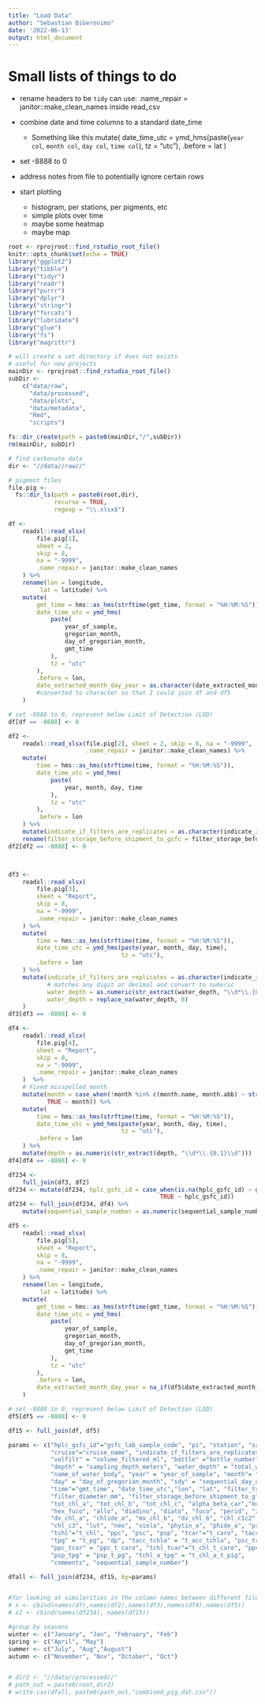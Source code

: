 ```yaml
---
title: "Load Data"
author: "Sebastian DiGeronimo"
date: '2022-06-13'
output: html_document
---
```


# Small lists of things to do
* rename headers to be `tidy`
    can use: .name_repair = janitor::make_clean_names inside read_csv
    
* combine date and time columns to a standard date_time
    - Something like this
     mutate(
    date_time_utc = ymd_hms(paste(`year col`, `month col`, `day col`, `time col`), tz = "utc"),
    .before = lat
  )
  
* set -8888 to 0
* address notes from file to potentially ignore certain rows 
* start plotting
    * histogram, per stations, per pigments, etc
    * simple plots over time
    * maybe some heatmap
    * maybe map

```r
root <- rprojroot::find_rstudio_root_file()
knitr::opts_chunk$set(echo = TRUE)
library("ggplot2")
library("tibble")
library("tidyr")
library("readr")
library("purrr")
library("dplyr")
library("stringr")
library("forcats")
library("lubridate")
library("glue")
library("fs")
library("magrittr")
```

```r
# will create a set directory if does not exists
# useful for new projects
mainDir <- rprojroot::find_rstudio_root_file()
subDir <-
    c("data/raw",
      "data/processed",
      "data/plots",
      "data/metadata",
      "Rmd",
      "scripts")

fs::dir_create(path = paste0(mainDir,"/",subDir))
rm(mainDir, subDir)
```


```r
# find carbonate data
dir <- "//data//raw//"

# pigment files
file.pig <-
  fs::dir_ls(path = paste0(root,dir),
             recurse = TRUE,
             regexp = "\\.xlsx$")

```

```r
df <-
    readxl::read_xlsx(
        file.pig[1],
        sheet = 2,
        skip = 8,
        na = "-9999",
        .name_repair = janitor::make_clean_names
    ) %>%
    rename(lon = longitude,
         lat = latitude) %>%
    mutate(
        gmt_time = hms::as_hms(strftime(gmt_time, format = "%H:%M:%S")),
        date_time_utc = ymd_hms(
            paste(
                year_of_sample,
                gregorian_month,
                day_of_gregorian_month,
                gmt_time
            ),
            tz = "utc"
        ),
        .before = lon, 
        date_extracted_month_day_year = as.character(date_extracted_month_day_year)
        #converted to character so that I could join df and df5
    )

# set -8888 to 0, represent below Limit of Detection (LOD)
df[df == -8888] <- 0
```

```r
df2 <- 
    readxl::read_xlsx(file.pig[2], sheet = 2, skip = 8, na = "-9999", 
                      .name_repair = janitor::make_clean_names) %>%
    mutate(
        time = hms::as_hms(strftime(time, format = "%H:%M:%S")),
        date_time_utc = ymd_hms(
            paste(
                year, month, day, time
            ),
            tz = "utc"
        ),
        .before = lon
    ) %>%
    mutate(indicate_if_filters_are_replicates = as.character(indicate_if_filters_are_replicates)) %>%
    rename(filter_storage_before_shipment_to_gsfc = filter_storage_before_shipment_to_gfc)
df2[df2 == -8888] <- 0



df3 <-
    readxl::read_xlsx(
        file.pig[3],
        sheet = "Report",
        skip = 8,
        na = "-9999",
        .name_repair = janitor::make_clean_names
    ) %>%
    mutate(
        time = hms::as_hms(strftime(time, format = "%H:%M:%S")),
        date_time_utc = ymd_hms(paste(year, month, day, time),
                                tz = "utc"),
        .before = lon
    ) %>%
    mutate(indicate_if_filters_are_replicates = as.character(indicate_if_filters_are_replicates),
           # matches any digit or decimal and convert to numeric
           water_depth = as.numeric(str_extract(water_depth, "\\d*\\.{0,1}\\d")),
           water_depth = replace_na(water_depth, 0)
    )
df3[df3 == -8888] <- 0

df4 <-
    readxl::read_xlsx(
        file.pig[4],
        sheet = "Report",
        skip = 8,
        na = "-9999",
        .name_repair = janitor::make_clean_names
    )  %>%
    # Fixed misspelled month
    mutate(month = case_when(!month %in% c(month.name, month.abb) ~ str_extract(month, "\\w{3}"),
           TRUE ~ month)) %>%
    mutate(
        time = hms::as_hms(strftime(time, format = "%H:%M:%S")),
        date_time_utc = ymd_hms(paste(year, month, day, time),
                                tz = "utc"),
        .before = lon
    ) %>%
    mutate(depth = as.numeric(str_extract(depth, "\\d*\\.{0,1}\\d")))
df4[df4 == -8888] <- 0

df234 <- 
    full_join(df3, df2) 
df234 <- mutate(df234, hplc_gsfc_id = case_when(is.na(hplc_gsfc_id) ~ gsfc_sample_code,
                                           TRUE ~ hplc_gsfc_id))
df234 <- full_join(df234, df4) %>%
    mutate(sequential_sample_number = as.numeric(sequential_sample_number)) #one cell had "28A", converted to NA
```
```r
df5 <-
    readxl::read_xlsx(
        file.pig[5],
        sheet = "Report",
        skip = 8,
        na = "-9999",
        .name_repair = janitor::make_clean_names
    ) %>%
    rename(lon = longitude,
         lat = latitude) %>%
    mutate(
        gmt_time = hms::as_hms(strftime(gmt_time, format = "%H:%M:%S")),
        date_time_utc = ymd_hms(
            paste(
                year_of_sample,
                gregorian_month,
                day_of_gregorian_month,
                gmt_time
            ),
            tz = "utc"
        ),
        .before = lon,
        date_extracted_month_day_year = na_if(df5$date_extracted_month_day_year, "box")
    )

# set -8888 to 0, represent below Limit of Detection (LOD)
df5[df5 == -8888] <- 0

df15 <- full_join(df, df5)

params <- c("hplc_gsfc_id"="gsfc_lab_sample_code", "pi", "station", "sample" = "original_pi_sample_label", 
            "cruise"="cruise_name", "indicate_if_filters_are_replicates",
            "volfilt" = "volume_filtered_ml", "bottle" ="bottle_number", 
            "depth" = "sampling_depth_meters", "water_depth" = "total_water_depth_meters",
            "name_of_water_body", "year" = "year_of_sample", "month"= "gregorian_month",
            "day" = "day_of_gregorian_month", "sdy" = "sequential_day_of_year", 
            "time"="gmt_time", "date_time_utc","lon", "lat", "filter_type",
            "filter_diameter_mm", "filter_storage_before_shipment_to_gfsc"="filter_storage_before_shipping_to_gsfc",
            "tot_chl_a", "tot_chl_b", "tot_chl_c", "alpha_beta_car","but_fuco", 
            "hex_fuco", "allo", "diadino", "diato", "fuco", "perid", "zea", "mv_chl_a", 
            "dv_chl_a", "chlide_a", "mv_chl_b", "dv_chl_b", "chl_c1c2" = "chl_c12",
            "chl_c3", "lut", "neo", "viola", "phytin_a", "phide_a", "pras", "gyro", 
            "tchl"="t_chl", "ppc", "psc", "psp", "tcar"="t_caro", "tacc" = "t_acc",
            "tpg" = "t_pg", "dp", "tacc_tchla" = "t_acc_tchla", "psc_tcar" = "psc_t_caro",
            "ppc_tcar" = "ppc_t_caro", "tchl_tcar"="t_chl_t_caro", "ppc_tpg" = "ppc_tpig",
            "psp_tpg" = "psp_t_pg", "tchl_a_tpg" = "t_chl_a_t_pig",
            "comments", "sequential_sample_number")

dfall <- full_join(df234, df15, by=params)


#for looking at similarities in the column names between different files
# x <- cbind(names(df),names(df2),names(df3),names(df4),names(df5))
# x2 <- cbind(names(df234), names(df15))
```

```r
#group by seasons
winter <- c("January", "Jan", "February", "Feb")
spring <- c("April", "May")
summer <- c("July", "Aug","August")
autumn <- c("November", "Nov", "October", "Oct")



```

```r

# dir2 <- "//data//processed//"
# path_out = paste0(root,dir2)
# write.csv(dfall, paste0(path_out,"combined_pig_dat.csv"))
```

